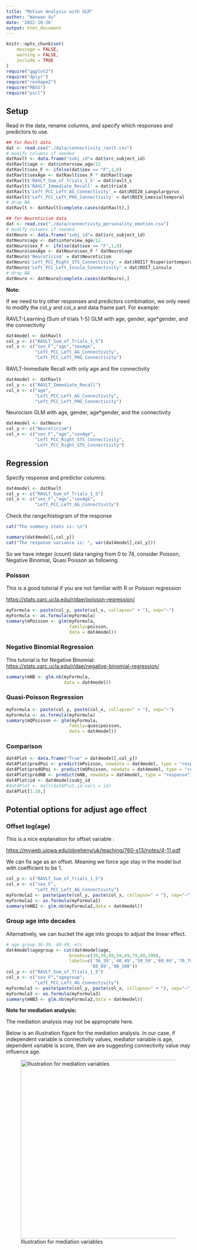 ```yaml
---
title: "Motion Analysis with GLM"
author: "Wanwan Xu"
date: '2022-10-26'
output: html_document
---
```


```r
knitr::opts_chunk$set(
	message = FALSE,
	warning = FALSE,
	include = TRUE
)
require("ggplot2")
require("dplyr")
require("reshape2")
require("MASS")
require("pscl")
```

## Setup

Read in the data, rename columns, and specify which responses and predictors to use.

```r
## for Ravlt data 
dat <- read.csv("./data/connectivity_ravlt.csv")
# modify columns if needed
datRavlt <- data.frame("subj_id"= dat$src_subject_id)
datRavlt$age <- dat$interview_age/12
datRavlt$sex_F <- ifelse(dat$sex == "F",1,0)
datRavlt$sexAge <- datRavlt$sex_F * datRavlt$age
datRavlt$'RAVLT_Sum_of_Trials_1_5' = dat$ravlt_L
datRavlt$'RAVLT_Immediate_Recall' = dat$trial6
datRavlt$'Left_PCC_Left_AG_Connectivity' = dat$ROI28_Langulargyrus
datRavlt$'Left_PCC_Left_PHG_Connectivity' = dat$ROI9_Lmesialtemporal
# drop NA
datRavlt <- datRavlt[complete.cases(datRavlt),]

## for Neuroticism data
dat <- read.csv("./data/connectivity_personality_emotion.csv")
# modify columns if needed
datNeuro <- data.frame("subj_id"= dat$src_subject_id)
datNeuro$age <- dat$interview_age/12
datNeuro$sex_F <- ifelse(dat$sex == "F",1,0)
datNeuro$sexAge <- datNeuro$sex_F * datNeuro$age
datNeuro$'Neuroticism' = dat$Neuroticism
datNeuro$'Left_PCC_Right_STS_Connectivity' = dat$ROI17_Rsuperiortemporal
datNeuro$'Left_PCC_Left_Insula_Connectivity' = dat$ROI7_Linsula
# drop NA
datNeuro <- datNeuro[complete.cases(datNeuro),]

```

**Note:**

If we need to try other responses and predictors combination, we only need to modify the col_y and col_x and data frame part. For example:

RAVLT-Learning (Sum of trials 1-5) GLM with age, gender, age\*gender, and the connectivity

```r
dat4model <- datRavlt
col_y <- c("RAVLT_Sum_of_Trials_1_5")
col_x <- c("sex_F","age","sexAge",
           "Left_PCC_Left_AG_Connectivity",
           "Left_PCC_Left_PHG_Connectivity")
```

RAVLT-Immediate Recall with only age and the connectivity

```r
dat4model <- datRavlt
col_y <- c("RAVLT_Immediate_Recall")
col_x <- c("age",
           "Left_PCC_Left_AG_Connectivity",
           "Left_PCC_Left_PHG_Connectivity")
```

Neurocism GLM with age, gender, age\*gender, and the connectivity

```r
dat4model <- datNeuro
col_y <- c("Neuroticism")
col_x <- c("sex_F","age","sexAge",
           "Left_PCC_Right_STS_Connectivity",
           "Left_PCC_Right_STS_Connectivity")
```

## Regression

Specify response and predictor columns:

```r
dat4model <- datRavlt
col_y <- c("RAVLT_Sum_of_Trials_1_5")
col_x <- c("sex_F","age","sexAge",
           "Left_PCC_Left_AG_Connectivity")
```

Check the range/histogram of the response

```r
cat("The summary stats is: \n")

summary(dat4model[,col_y])
cat("The response variance is: ", var(dat4model[,col_y]))
```

So we have integer (count) data ranging from 0 to 74, consider Poisson, Negative Binomial, Quasi Poisson as following.

### Poisson

This is a good tutorial if you are not familiar with R or Poisson regression

<https://stats.oarc.ucla.edu/r/dae/poisson-regression/>

```r
myFormula <- paste(col_y, paste(col_x, collapse=" + "), sep="~")
myFormula <- as.formula(myFormula)
summary(mPoisson <- glm(myFormula, 
                        family=poisson, 
                        data = dat4model))
```

### Negative Binomial Regression

This tutorial is for Negative Binomial: <https://stats.oarc.ucla.edu/r/dae/negative-binomial-regression/>

```r
summary(mNB <- glm.nb(myFormula, 
                      data = dat4model))
```

### Quasi-Poisson Regression

```r
myFormula <- paste(col_y, paste(col_x, collapse=" + "), sep="~")
myFormula <- as.formula(myFormula)
summary(mQPoisson <- glm(myFormula, 
                        family=quasipoisson, 
                        data = dat4model))
```

### Comparison

```r
dat4Plot <- data.frame("True" = dat4model[,col_y])
dat4Plot$predPoi <- predict(mPoisson, newdata = dat4model, type = "response")
dat4Plot$predQPoi <- predict(mQPoisson, newdata = dat4model, type = "response")
dat4Plot$predNB <- predict(mNB, newdata = dat4model, type = "response")
dat4Plot$id <- dat4model$subj_id
#dat4Plot <- melt(dat4Plot,id.vars = id)
dat4Plot[1:20,]
```

## Potential options for adjust age effect

### Offset log(age)

This is a nice explanation for offset variable :

[https://myweb.uiowa.edu/pbreheny/uk/teaching/760-s13/notes/4-11.pdf](extension://efaidnbmnnnibpcajpcglclefindmkaj/https://myweb.uiowa.edu/pbreheny/uk/teaching/760-s13/notes/4-11.pdf)

We can fix age as an offset. Meaning we force age stay in the model but with coefficient to be 1.

```r
col_y <- c("RAVLT_Sum_of_Trials_1_5")
col_x <- c("sex_F",
           "Left_PCC_Left_AG_Connectivity")
myFormula2 <- paste(paste(col_y, paste(col_x, collapse=" + "), sep="~"), "+ offset(log(age))")
myFormula2 <- as.formula(myFormula2)
summary(mNB2 <- glm.nb(myFormula2,data = dat4model))
```

### Group age into decades

Alternatively, we can bucket the age into groups to adjust the linear effect.

```r
# age group 36-39, 40-49, etc 
dat4model$agegroup <- cut(dat4model$age,
                        breaks=c(30,39,49,59,69,79,89,100),
                        labels=c('36_39','40_49','50_59','60_69','70_79',
                                '80_89','90_100'))
col_y <- c("RAVLT_Sum_of_Trials_1_5")
col_x <- c("sex_F","agegroup",
           "Left_PCC_Left_AG_Connectivity")
myFormula3 <- paste(paste(col_y, paste(col_x, collapse=" + "), sep="~"))
myFormula3 <- as.formula(myFormula3)
summary(mNB3 <- glm.nb(myFormula2,data = dat4model))

```

**Note for mediation analysis:**

The mediation analysis may not be appropriate here.

Below is an illustration figure for the mediation analysis. In our case, if independent variable is connectivity values, mediator variable is age, dependent variable is score, then we are suggesting connectivity value may influence age.

![Illustration for mediation variables](https://upload.wikimedia.org/wikipedia/commons/f/f8/Simple_Mediation_Model.png){width="487"}
